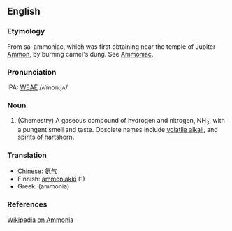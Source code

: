 ==English==
===Etymology===
From sal ammoniac, which was first  obtaining near the temple of Jupiter [[w:Ammon|Ammon]], by burning  camel's dung.  See [[Ammoniac]].

===Pronunciation===
IPA: [[WEAE]] /ʌˈmon.jʌ/

===Noun===
# (Chemestry) A gaseous compound of hydrogen and nitrogen, NH<sub>3</sub>, with a pungent smell and taste.  Obsolete names include [[volatile alkali]], and [[spirits of hartshorn]].
<!-- material copied from Webster's Revised Unabridged Dictionary (1913) -->

===Translation===
*[[Chinese]]: [[氨气]]
*Finnish: [[ammoniakki]] (1)
*Greek: (ammonia)

===References===
[[w:Ammonia|Wikipedia on Ammonia]]